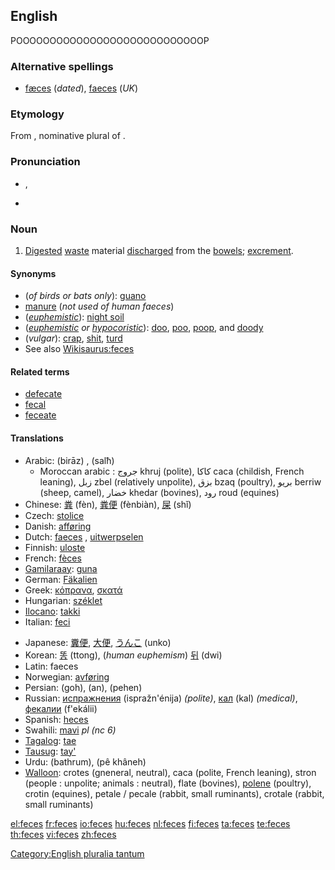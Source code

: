 ==English==
{{wikipedia}}
POOOOOOOOOOOOOOOOOOOOOOOOOOOOP
===Alternative spellings===
* [[fæces]] (''dated''), [[faeces]] (''UK'')

===Etymology===
From {{etyl|la|en}} {{term|faeces|faecēs|lang=la}}, nominative plural of {{term|faex||residue, dregs|lang=la}}.

===Pronunciation===
* {{IPA|/ˈfiːsiːz/}}, {{SAMPA|/"fi:si:z/}}
* {{rhymes|iːsiz}}

===Noun===
{{en-noun|feces}}

# [[digested|Digested]] [[waste]] material [[discharge]]d from the [[bowel]]s; [[excrement]].

====Synonyms====
* (''of birds or bats only''): [[guano]]
* [[manure]] (''not used of human faeces'')
* (''[[euphemistic]]''): [[wikipedia:night soil|night soil]]
* (''[[euphemistic]] or [[hypocoristic]]''): [[doo]], [[poo]], [[poop]], and [[doody]]
* (''vulgar''): [[crap]], [[shit]], [[turd]]
* See also [[Wikisaurus:feces]]

====Related terms====
* [[defecate]]
* [[fecal]]
* [[feceate]]

====Translations====
{{trans-top|digested waste material discharged from the bowels}}
* Arabic: {{Arab|[[براز]]}} (birāz) {{m}}, {{Arab|[[سلح]]}} (salħ) {{m}}
** Moroccan arabic : جروج khruj (polite), كاكا caca (childish, French leaning), زبل zbel (relatively unpolite), بزق bzaq (poultry), بريو  berriw (sheep, camel), خضار khedar (bovines), رود roud (equines)
* Chinese: [[粪]] (fèn), [[粪便]] (fènbiàn), [[屎]] (shǐ)
* Czech: [[stolice]] {{f}}
* Danish: [[afføring]] {{c}}
* Dutch: [[faeces#Dutch|faeces]] {{p}}, [[uitwerpselen]] {{n}}
* Finnish: [[uloste]]
* French: [[fèces]] {{f|p}}
* [[Gamilaraay]]: [[guna]]
* German: [[Fäkalien]] {{f|p}}
* Greek: [[κόπρανα]], [[σκατά]] {{f|p}}
* Hungarian: [[széklet]]
* [[Ilocano]]: [[takki]]
* Italian: [[feci]] {{f|p}}
{{trans-mid}}
* Japanese: [[糞便]], [[大便]], [[うんこ]] (unko)
* Korean: [[똥]] (ttong), (''human euphemism'') [[뒤]] (dwi)
* Latin: faeces {{p}}
* Norwegian: [[avføring]]
* Persian: {{fa-Arab|[[گه]]}} (goh), {{fa-Arab|[[ان]]}} (an), {{fa-Arab|[[پهن]]}} (pehen)
* Russian: [[испражнения]] (ispražn'énija) {{n|p}} ''(polite)'', [[кал]] (kal) {{m}} ''(medical)'', [[фекалии]] (f'ekálii) {{f|p}}
* Spanish: [[heces]] {{f|p}}
* Swahili: [[mavi]] ''pl (nc 6)''
* [[Tagalog]]: [[tae]]
* [[Tausug]]: [[tay']]
* Urdu: {{ur-Arab|[[باٹھروم]]}} (bathrum), {{ur-Arab|[[پا خانه]]}} (pê khâneh)
* [[Walloon]]: crotes (gneneral, neutral), caca (polite, French leaning), stron (people : unpolite; animals : neutral), flate (bovines), [[:wa:polene|polene]] (poultry), crotin (equines), petale / pecale (rabbit, small ruminants), crotale (rabbit, small ruminants)
{{trans-bottom}}

[[Category:English pluralia tantum]]

[[el:feces]]
[[fr:feces]]
[[io:feces]]
[[hu:feces]]
[[nl:feces]]
[[fi:feces]]
[[ta:feces]]
[[te:feces]]
[[th:feces]]
[[vi:feces]]
[[zh:feces]]